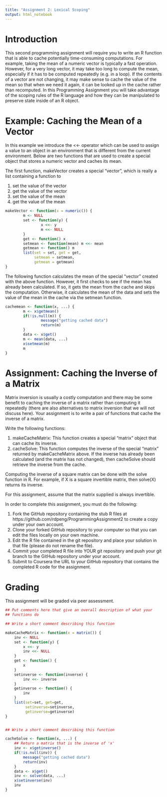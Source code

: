 ```yaml
---
title: "Assignment 2: Lexical Scoping"
output: html_notebook
---
```


# Introduction

This second programming assignment will require you to write an R function that is able to cache potentially time-consuming computations. For example, taking the mean of a numeric vector is typically a fast operation. However, for a very long vector, it may take too long to compute the mean, especially if it has to be computed repeatedly (e.g. in a loop). If the contents of a vector are not changing, it may make sense to cache the value of the mean so that when we need it again, it can be looked up in the cache rather than recomputed. In this Programming Assignment you will take advantage of the scoping rules of the R language and how they can be manipulated to preserve state inside of an R object.

# Example: Caching the Mean of a Vector

In this example we introduce the <<- operator which can be used to assign a value to an object in an environment that is different from the current environment. Below are two functions that are used to create a special object that stores a numeric vector and caches its mean.

The first function, makeVector creates a special "vector", which is really a list containing a function to

1. set the value of the vector
2. get the value of the vector
3. set the value of the mean
4. get the value of the mean

```R
makeVector <- function(x = numeric()) {
        m <- NULL
        set <- function(y) {
                x <<- y
                m <<- NULL
        }
        get <- function() x
        setmean <- function(mean) m <<- mean
        getmean <- function() m
        list(set = set, get = get,
             setmean = setmean,
             getmean = getmean)
}
```

The following function calculates the mean of the special "vector" created with the above function. However, it first checks to see if the mean has already been calculated. If so, it gets the mean from the cache and skips the computation. Otherwise, it calculates the mean of the data and sets the value of the mean in the cache via the setmean function.

```R
cachemean <- function(x, ...) {
        m <- x$getmean()
        if(!is.null(m)) {
                message("getting cached data")
                return(m)
        }
        data <- x$get()
        m <- mean(data, ...)
        x$setmean(m)
        m
}
```

# Assignment: Caching the Inverse of a Matrix

Matrix inversion is usually a costly computation and there may be some benefit to caching the inverse of a matrix rather than computing it repeatedly (there are also alternatives to matrix inversion that we will not discuss here). Your assignment is to write a pair of functions that cache the inverse of a matrix.

Write the following functions:

1. makeCacheMatrix: This function creates a special "matrix" object that can cache its inverse.
2. cacheSolve: This function computes the inverse of the special "matrix" returned by makeCacheMatrix above. If the inverse has already been calculated (and the matrix has not changed), then cacheSolve should retrieve the inverse from the cache.

Computing the inverse of a square matrix can be done with the solve function in R. For example, if X is a square invertible matrix, then solve(X) returns its inverse.

For this assignment, assume that the matrix supplied is always invertible.

In order to complete this assignment, you must do the following:

1. Fork the GitHub repository containing the stub R files at https://github.com/rdpeng/ProgrammingAssignment2 to create a copy under your own account.
2. Clone your forked GitHub repository to your computer so that you can edit the files locally on your own machine.
3. Edit the R file contained in the git repository and place your solution in that file (please do not rename the file).
4. Commit your completed R file into YOUR git repository and push your git branch to the GitHub repository under your account.
5. Submit to Coursera the URL to your GitHub repository that contains the completed R code for the assignment.

# Grading

This assignment will be graded via peer assessment.

```r
## Put comments here that give an overall description of what your
## functions do

## Write a short comment describing this function

makeCacheMatrix <- function(x = matrix()) {
    inv <- NULL
    set <- function(y) {
        x <<- y
        inv <<- NULL
    }
    get <- function() {
        x
    }
    setinverse <- function(inverse) {
        inv <<- inverse
    }
    getinverse <- function() {
        inv
    }
    list(set=set, get=get,
         setinverse=setinverse,
         getinverse=getinverse)
}


## Write a short comment describing this function

cacheSolve <- function(x, ...) {
    ## Return a matrix that is the inverse of 'x'
    inv <- x$getinverse()
    if(!is.null(inv)) {
        message("getting cached data")
        return(inv)
    }
    data <- x$get()
    inv <- solve(data, ...)
    x$setinverse(inv)
    inv
}
```